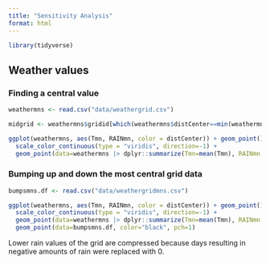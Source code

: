 ```yaml
---
title: "Sensitivity Analysis"
format: html
---
```


```r
library(tidyverse)

```

## Weather values

### Finding a central value

```r
weathermns <- read.csv("data/weathergrid.csv")

midgrid <- weathermns$gridid[which(weathermns$distCenter==min(weathermns$distCenter))]

ggplot(weathermns, aes(Tmn, RAINmn, color = distCenter)) + geom_point() +
  scale_color_continuous(type = "viridis", direction=-1) +
  geom_point(data=weathermns |> dplyr::summarize(Tmn=mean(Tmn), RAINmn = mean(RAINmn)), color="red")

```

### Bumping up and down the most central grid data

```r

bumpsmns.df <- read.csv("data/weathergridmns.csv")

ggplot(weathermns, aes(Tmn, RAINmn, color = distCenter)) + geom_point() +
  scale_color_continuous(type = "viridis", direction=-1) +
  geom_point(data=weathermns |> dplyr::summarize(Tmn=mean(Tmn), RAINmn = mean(RAINmn)), color="red") +
  geom_point(data=bumpsmns.df, color="black", pch=1)

```

Lower rain values of the grid are compressed because days resulting in negative amounts of rain were replaced with 0.

```r

```
